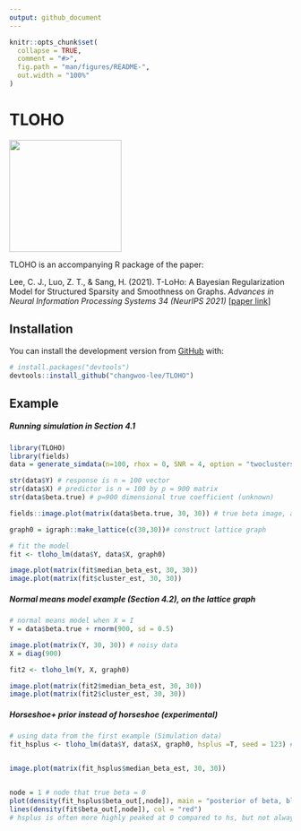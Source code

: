 ---
output: github_document
---

<!-- README.md is generated from README.Rmd. Please edit that file -->

```{r, include = FALSE}
knitr::opts_chunk$set(
  collapse = TRUE,
  comment = "#>",
  fig.path = "man/figures/README-",
  out.width = "100%"
)
```

# TLOHO
<img src="TLoHo_longvertical_text.png" width="200">
<!-- badges: start -->
<!-- badges: end -->

TLOHO is an accompanying R package of the paper:

Lee, C. J., Luo, Z. T., & Sang, H. (2021). T-LoHo: A Bayesian Regularization Model for Structured Sparsity and Smoothness on Graphs. *Advances in Neural Information Processing Systems 34 (NeurIPS 2021)* [[paper link]](https://proceedings.neurips.cc/paper/2021/hash/05a70454516ecd9194c293b0e415777f-Abstract.html)

## Installation

You can install the development version from [GitHub](https://github.com/) with:

``` r
# install.packages("devtools")
devtools::install_github("changwoo-lee/TLOHO")
```

## Example 

##### Running simulation in Section 4.1

```{r example1, eval=F}
library(TLOHO)
library(fields)
data = generate_simdata(n=100, rhox = 0, SNR = 4, option = "twoclusters", seed = 1) # change seed if needed

str(data$Y) # response is n = 100 vector
str(data$X) # predictor is n = 100 by p = 900 matrix
str(data$beta.true) # p=900 dimensional true coefficient (unknown)

fields::image.plot(matrix(data$beta.true, 30, 30)) # true beta image, assumed to be structured with many zeros

graph0 = igraph::make_lattice(c(30,30))# construct lattice graph

# fit the model
fit <- tloho_lm(data$Y, data$X, graph0) 

image.plot(matrix(fit$median_beta_est, 30, 30))
image.plot(matrix(fit$cluster_est, 30, 30))
```

##### Normal means model example (Section 4.2), on the lattice graph

```{r example2, eval = F}
# normal means model when X = I
Y = data$beta.true + rnorm(900, sd = 0.5)

image.plot(matrix(Y, 30, 30)) # noisy data
X = diag(900)

fit2 <- tloho_lm(Y, X, graph0)

image.plot(matrix(fit2$median_beta_est, 30, 30))
image.plot(matrix(fit2$cluster_est, 30, 30))
```

##### Horseshoe+ prior instead of horseshoe (experimental)

```{r example3, eval = F}
# using data from the first example (Simulation data)
fit_hsplus <- tloho_lm(data$Y, data$X, graph0, hsplus =T, seed = 123) # added in ver 1.1.0 (experimental)


image.plot(matrix(fit_hsplus$median_beta_est, 30, 30))


node = 1 # node that true beta = 0
plot(density(fit_hsplus$beta_out[,node]), main = "posterior of beta, black:hsplus, red:hs ")
lines(density(fit$beta_out[,node]), col = "red")
# hsplus is often more highly peaked at 0 compared to hs, but not always..

```














